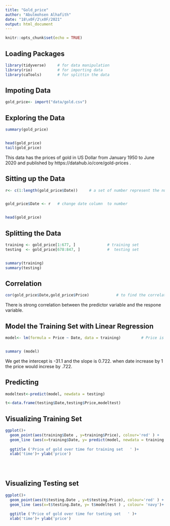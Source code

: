 ```yaml
---
title: "Gold_price"
author: "Abulmohsen Alhafith"
date: "18\x0F/2\x0F/2021"
output: html_document
---
```


```r
knitr::opts_chunk$set(echo = TRUE)

```

## Loading Packages
```r
library(tidyverse)     # for data manipulation
library(rio)           # for importing data
library(caTools)       # for splittin the data 
```
## Impoting Data
```r
gold_price<- import("data/gold.csv")


```

## Exploring the Data 
```r
summary(gold_price)


head(gold_price)
tail(gold_price)
```
This data has the prices of gold in US Dollar from January 1950 to June 2020 and published by https://datahub.io/core/gold-prices .

## Sitting up the Data 

```r
r<- c(1:length(gold_price$Date))     # a set of number represent the number of the months 


gold_price$Date <- r   # change date column  to number 


head(gold_price)         
```




## Splitting the Data 
```r
training <- gold_price[1:677, ]              # training set 
testing  <- gold_price[678:847, ]            #  testing set 


summary(training)
summary(testing)

```


## Correlation
```r
cor(gold_price$Date,gold_price$Price)            # to find the correlation
```
 There is strong correlation between the predictor variable and the respone variable.

## Model the Training Set with Linear Regression
```r
model<- lm(formula = Price ~ Date, data = training)         # Price is the dependent variable and Date is independent variable  


summary (model)

```

We get the intercept is -31.1 and the slope is 0.722. 
when date increase by 1 the price would increse by .722.

## Predicting
```r
modeltest<-predict(model, newdata = testing)


```


```r
t<-data.frame(testing$Date,testing$Price,modeltest)
```

##  Visualizing Training Set

```r
ggplot()+
  geom_point(aes(training$Date , y=training$Price), colour='red' ) +   # to plot the acutal values of training set
  geom_line (aes(x=training$Date, y= predict(model, newdata = training )) , colour= 'navy')+  # to plot the model for training set
  
  ggtitle ('Price of gold over time for training set   ' )+
  xlab('time')+ ylab('price') 
  

  

```


## Visualizing Testing set 
```r
ggplot()+
  geom_point(aes(t$testing.Date , y=t$testing.Price), colour='red' ) +   # to plot the acutal values of testing set
  geom_line (aes(x=t$testing.Date, y= t$modeltest ) , colour= 'navy')+  # to plot the model form training set in testing set 
  
  ggtitle ('Price of gold over time for tseting set   ' )+
  xlab('time')+ ylab('price') 
  

  

```